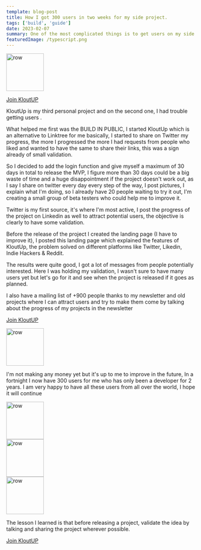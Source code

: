 ```yaml
---
template: blog-post
title: How I got 300 users in two weeks for my side project.
tags: ['build', 'guide']
date: 2023-02-07
summary: One of the most complicated things is to get users on my side project.
featuredImage: /typescript.png
---
```


<div className="Image__Small">
  <img
    src="https://cdn.discordapp.com/attachments/989268324884049960/1072527000268447845/Mans_Js_a_purple_image_with_many_people_happy_on_a_computer_scr_28cacef8-d195-4396-b6bd-6dfead7d3f6c.png"
    alt="row"
    height="100px"
  />
</div>

[Join KloutUP](https://kloutup.co)

KloutUp is my third personal project and on the second one, I had trouble getting users .

What helped me first was the BUILD IN PUBLIC, I started KloutUp which is an alternative to Linktree for me basically, I started to share on Twitter my progress, the more I progressed the more I had requests from people who liked and wanted to have the same to share their links, this was a sign already of small validation.

So I decided to add the login function and give myself a maximum of 30 days in total to release the MVP, I figure more than 30 days could be a big waste of time and a huge disappointment if the project doesn't work out, as I say I share on twitter every day every step of the way, I post pictures, I explain what I'm doing, so I already have 20 people waiting to try it out, I'm creating a small group of beta testers who could help me to improve it.

Twitter is my first source, it's where I'm most active, I post the progress of the project on Linkedin as well to attract potential users, the objective is clearly to have some validation.

Before the release of the project I created the landing page (I have to improve it), I posted this landing page which explained the features of KloutUp, the problem solved on different platforms like Twitter, Likedin, Indie Hackers & Reddit.

The results were quite good, I got a lot of messages from people potentially interested. Here I was holding my validation, I wasn't sure to have many users yet but let's go for it and see when the project is released if it goes as planned.

I also have a mailing list of +900 people thanks to my newsletter and old projects where I can attract users and try to make them come by talking about the progress of my projects in the newsletter

[Join KloutUP](https://kloutup.co)

<div className="Image__Small">
  <img src="https://media.giphy.com/media/chzz1FQgqhytWRWbp3/giphy.gif" alt="row" height="100px" />
</div>

I'm not making any money yet but it's up to me to improve in the future, In a fortnight I now have 300 users for me who has only been a developer for 2 years. I am very happy to have all these users from all over the world, I hope it will continue

<div className="Image__Small">
  <img
    src="https://i.ibb.co/LPPbJw4/Capture-d-e-cran-2023-02-07-a-16-00-06.png"
    alt="row"
    height="100px"
  />
</div>
<div className="Image__Small">
  <img
    src="https://i.ibb.co/P1HN7MS/Capture-d-e-cran-2023-02-07-a-16-06-02.png"
    alt="row"
    height="100px"
  />
</div>
<div className="Image__Small">
  <img
    src="https://i.ibb.co/Qp1VKFQ/Capture-d-e-cran-2023-02-07-a-16-00-17.png"
    alt="row"
    height="100px"
  />
</div>

The lesson I learned is that before releasing a project, validate the idea by talking and sharing the project wherever possible.

[Join KloutUP](https://kloutup.co)
